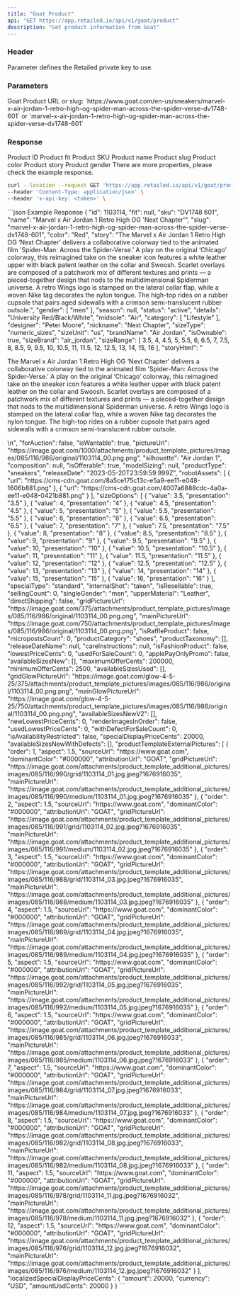 ```yaml
---
title: "Goat Product"
api: "GET https://app.retailed.io/api/v1/goat/product"
description: "Get product information from Goat"
---
```


### Header

<ParamField header="x-api-key" type="string" required={true}>
    Parameter defines the Retailed private key to use.
</ParamField>

### Parameters

<ParamField query="query" type="string" optional={false} placeholder="https://www.goat.com/en-us/sneakers/marvel-x-air-jordan-1-retro-high-og-spider-man-across-the-spider-verse-dv1748-601">
    Goat Product URL or slug: `https://www.goat.com/en-us/sneakers/marvel-x-air-jordan-1-retro-high-og-spider-man-across-the-spider-verse-dv1748-601` or `marvel-x-air-jordan-1-retro-high-og-spider-man-across-the-spider-verse-dv1748-601`
</ParamField>

### Response

<ResponseField name="object" type="Product Object">
    <Expandable title="properties" defaultOpen={true}>
        <ResponseField name="id" type="string">
            Product ID
        </ResponseField>
        <ResponseField name="fit" type="string">
            Product fit
        </ResponseField>
        <ResponseField name="sku" type="string">
            Product SKU
        </ResponseField>
        <ResponseField name="name" type="string">
            Product name
        </ResponseField>
        <ResponseField name="slug" type="string">
            Product slug
        </ResponseField>
        <ResponseField name="color" type="string">
            Product color
        </ResponseField>
        <ResponseField name="story" type="string">
            Product story
        </ResponseField>
        <ResponseField name="gender" type="array">
            Product gender
        </ResponseField>
        There are more properties, please check the example response.
    </Expandable>
</ResponseField>

<RequestExample>

```bash Example Request
curl --location --request GET 'https://app.retailed.io/api/v1/goat/product?query=https://www.goat.com/en-us/sneakers/marvel-x-air-jordan-1-retro-high-og-spider-man-across-the-spider-verse-dv1748-601' \
--header 'Content-Type: application/json' \
--header 'x-api-key: <token>' \
```

</RequestExample>

<ResponseExample>
```json Example Response
{
    "id": 1103114,
    "fit": null,
    "sku": "DV1748 601",
    "name": "Marvel x Air Jordan 1 Retro High OG 'Next Chapter'",
    "slug": "marvel-x-air-jordan-1-retro-high-og-spider-man-across-the-spider-verse-dv1748-601",
    "color": "Red",
    "story": "The Marvel x Air Jordan 1 Retro High OG ‘Next Chapter' delivers a collaborative colorway tied to the animated film 'Spider-Man: Across the Spider-Verse.’ A play on the original ‘Chicago’ colorway, this reimagined take on the sneaker icon features a white leather upper with black patent leather on the collar and Swoosh. Scarlet overlays are composed of a patchwork mix of different textures and prints — a pieced-together design that nods to the multidimensional Spiderman universe. A retro Wings logo is stamped on the lateral collar flap, while a woven Nike tag decorates the nylon tongue. The high-top rides on a rubber cupsole that pairs aged sidewalls with a crimson semi-translucent rubber outsole.",
    "gender": [
        "men"
    ],
    "season": null,
    "status": "active",
    "details": "University Red/Black/White",
    "midsole": "Air",
    "category": [
        "Lifestyle"
    ],
    "designer": "Peter Moore",
    "nickname": "Next Chapter",
    "sizeType": "numeric_sizes",
    "sizeUnit": "us",
    "brandName": "Air Jordan",
    "isOwnable": true,
    "sizeBrand": "air_jordan",
    "sizeRange": [
        3.5,
        4,
        4.5,
        5,
        5.5,
        6,
        6.5,
        7,
        7.5,
        8,
        8.5,
        9,
        9.5,
        10,
        10.5,
        11,
        11.5,
        12,
        12.5,
        13,
        14,
        15,
        16
    ],
    "storyHtml": "<p>The Marvel x Air Jordan 1 Retro High OG ‘Next Chapter&#39; delivers a collaborative colorway tied to the animated film &#39;Spider-Man: Across the Spider-Verse.’ A play on the original ‘Chicago’ colorway, this reimagined take on the sneaker icon features a white leather upper with black patent leather on the collar and Swoosh. Scarlet overlays are composed of a patchwork mix of different textures and prints — a pieced-together design that nods to the multidimensional Spiderman universe. A retro Wings logo is stamped on the lateral collar flap, while a woven Nike tag decorates the nylon tongue. The high-top rides on a rubber cupsole that pairs aged sidewalls with a crimson semi-translucent rubber outsole.</p>\n",
    "forAuction": false,
    "isWantable": true,
    "pictureUrl": "https://image.goat.com/1000/attachments/product_template_pictures/images/085/116/986/original/1103114_00.png.png",
    "silhouette": "Air Jordan 1",
    "composition": null,
    "isOfferable": true,
    "modelSizing": null,
    "productType": "sneakers",
    "releaseDate": "2023-05-20T23:59:59.999Z",
    "robotAssets": [
        {
            "url": "https://cms-cdn.goat.com/8a5ce175c13c-e5a9-ee11-e048-1606b881.png"
        },
        {
            "url": "https://cms-cdn.goat.com/4007a6888cdc-4a0a-ee11-e048-0421b881.png"
        }
    ],
    "sizeOptions": [
        {
            "value": 3.5,
            "presentation": "3.5"
        },
        {
            "value": 4,
            "presentation": "4"
        },
        {
            "value": 4.5,
            "presentation": "4.5"
        },
        {
            "value": 5,
            "presentation": "5"
        },
        {
            "value": 5.5,
            "presentation": "5.5"
        },
        {
            "value": 6,
            "presentation": "6"
        },
        {
            "value": 6.5,
            "presentation": "6.5"
        },
        {
            "value": 7,
            "presentation": "7"
        },
        {
            "value": 7.5,
            "presentation": "7.5"
        },
        {
            "value": 8,
            "presentation": "8"
        },
        {
            "value": 8.5,
            "presentation": "8.5"
        },
        {
            "value": 9,
            "presentation": "9"
        },
        {
            "value": 9.5,
            "presentation": "9.5"
        },
        {
            "value": 10,
            "presentation": "10"
        },
        {
            "value": 10.5,
            "presentation": "10.5"
        },
        {
            "value": 11,
            "presentation": "11"
        },
        {
            "value": 11.5,
            "presentation": "11.5"
        },
        {
            "value": 12,
            "presentation": "12"
        },
        {
            "value": 12.5,
            "presentation": "12.5"
        },
        {
            "value": 13,
            "presentation": "13"
        },
        {
            "value": 14,
            "presentation": "14"
        },
        {
            "value": 15,
            "presentation": "15"
        },
        {
            "value": 16,
            "presentation": "16"
        }
    ],
    "specialType": "standard",
    "internalShot": "taken",
    "isResellable": true,
    "sellingCount": 0,
    "singleGender": "men",
    "upperMaterial": "Leather",
    "directShipping": false,
    "gridPictureUrl": "https://image.goat.com/375/attachments/product_template_pictures/images/085/116/986/original/1103114_00.png.png",
    "mainPictureUrl": "https://image.goat.com/750/attachments/product_template_pictures/images/085/116/986/original/1103114_00.png.png",
    "isRaffleProduct": false,
    "micropostsCount": 0,
    "productCategory": "shoes",
    "productTaxonomy": [],
    "releaseDateName": null,
    "careInstructions": null,
    "isFashionProduct": false,
    "lowestPriceCents": 0,
    "usedForSaleCount": 0,
    "applePayOnlyPromo": false,
    "availableSizesNew": [],
    "maximumOfferCents": 200000,
    "minimumOfferCents": 2500,
    "availableSizesUsed": [],
    "gridGlowPictureUrl": "https://image.goat.com/glow-4-5-25/375/attachments/product_template_pictures/images/085/116/986/original/1103114_00.png.png",
    "mainGlowPictureUrl": "https://image.goat.com/glow-4-5-25/750/attachments/product_template_pictures/images/085/116/986/original/1103114_00.png.png",
    "availableSizesNewV2": [],
    "newLowestPriceCents": 0,
    "renderImagesInOrder": false,
    "usedLowestPriceCents": 0,
    "withDefectForSaleCount": 0,
    "isAvailabilityRestricted": false,
    "specialDisplayPriceCents": 20000,
    "availableSizesNewWithDefects": [],
    "productTemplateExternalPictures": [
        {
            "order": 1,
            "aspect": 1.5,
            "sourceUrl": "https://www.goat.com",
            "dominantColor": "#000000",
            "attributionUrl": "GOAT",
            "gridPictureUrl": "https://image.goat.com/attachments/product_template_additional_pictures/images/085/116/990/grid/1103114_01.jpg.jpeg?1676916035",
            "mainPictureUrl": "https://image.goat.com/attachments/product_template_additional_pictures/images/085/116/990/medium/1103114_01.jpg.jpeg?1676916035"
        },
        {
            "order": 2,
            "aspect": 1.5,
            "sourceUrl": "https://www.goat.com",
            "dominantColor": "#000000",
            "attributionUrl": "GOAT",
            "gridPictureUrl": "https://image.goat.com/attachments/product_template_additional_pictures/images/085/116/991/grid/1103114_02.jpg.jpeg?1676916035",
            "mainPictureUrl": "https://image.goat.com/attachments/product_template_additional_pictures/images/085/116/991/medium/1103114_02.jpg.jpeg?1676916035"
        },
        {
            "order": 3,
            "aspect": 1.5,
            "sourceUrl": "https://www.goat.com",
            "dominantColor": "#000000",
            "attributionUrl": "GOAT",
            "gridPictureUrl": "https://image.goat.com/attachments/product_template_additional_pictures/images/085/116/988/grid/1103114_03.jpg.jpeg?1676916035",
            "mainPictureUrl": "https://image.goat.com/attachments/product_template_additional_pictures/images/085/116/988/medium/1103114_03.jpg.jpeg?1676916035"
        },
        {
            "order": 4,
            "aspect": 1.5,
            "sourceUrl": "https://www.goat.com",
            "dominantColor": "#000000",
            "attributionUrl": "GOAT",
            "gridPictureUrl": "https://image.goat.com/attachments/product_template_additional_pictures/images/085/116/989/grid/1103114_04.jpg.jpeg?1676916035",
            "mainPictureUrl": "https://image.goat.com/attachments/product_template_additional_pictures/images/085/116/989/medium/1103114_04.jpg.jpeg?1676916035"
        },
        {
            "order": 5,
            "aspect": 1.5,
            "sourceUrl": "https://www.goat.com",
            "dominantColor": "#000000",
            "attributionUrl": "GOAT",
            "gridPictureUrl": "https://image.goat.com/attachments/product_template_additional_pictures/images/085/116/992/grid/1103114_05.jpg.jpeg?1676916035",
            "mainPictureUrl": "https://image.goat.com/attachments/product_template_additional_pictures/images/085/116/992/medium/1103114_05.jpg.jpeg?1676916035"
        },
        {
            "order": 6,
            "aspect": 1.5,
            "sourceUrl": "https://www.goat.com",
            "dominantColor": "#000000",
            "attributionUrl": "GOAT",
            "gridPictureUrl": "https://image.goat.com/attachments/product_template_additional_pictures/images/085/116/985/grid/1103114_06.jpg.jpeg?1676916033",
            "mainPictureUrl": "https://image.goat.com/attachments/product_template_additional_pictures/images/085/116/985/medium/1103114_06.jpg.jpeg?1676916033"
        },
        {
            "order": 7,
            "aspect": 1.5,
            "sourceUrl": "https://www.goat.com",
            "dominantColor": "#000000",
            "attributionUrl": "GOAT",
            "gridPictureUrl": "https://image.goat.com/attachments/product_template_additional_pictures/images/085/116/984/grid/1103114_07.jpg.jpeg?1676916033",
            "mainPictureUrl": "https://image.goat.com/attachments/product_template_additional_pictures/images/085/116/984/medium/1103114_07.jpg.jpeg?1676916033"
        },
        {
            "order": 8,
            "aspect": 1.5,
            "sourceUrl": "https://www.goat.com",
            "dominantColor": "#000000",
            "attributionUrl": "GOAT",
            "gridPictureUrl": "https://image.goat.com/attachments/product_template_additional_pictures/images/085/116/982/grid/1103114_08.jpg.jpeg?1676916033",
            "mainPictureUrl": "https://image.goat.com/attachments/product_template_additional_pictures/images/085/116/982/medium/1103114_08.jpg.jpeg?1676916033"
        },
        {
            "order": 11,
            "aspect": 1.5,
            "sourceUrl": "https://www.goat.com",
            "dominantColor": "#000000",
            "attributionUrl": "GOAT",
            "gridPictureUrl": "https://image.goat.com/attachments/product_template_additional_pictures/images/085/116/978/grid/1103114_11.jpg.jpeg?1676916032",
            "mainPictureUrl": "https://image.goat.com/attachments/product_template_additional_pictures/images/085/116/978/medium/1103114_11.jpg.jpeg?1676916032"
        },
        {
            "order": 12,
            "aspect": 1.5,
            "sourceUrl": "https://www.goat.com",
            "dominantColor": "#000000",
            "attributionUrl": "GOAT",
            "gridPictureUrl": "https://image.goat.com/attachments/product_template_additional_pictures/images/085/116/976/grid/1103114_12.jpg.jpeg?1676916032",
            "mainPictureUrl": "https://image.goat.com/attachments/product_template_additional_pictures/images/085/116/976/medium/1103114_12.jpg.jpeg?1676916032"
        }
    ],
    "localizedSpecialDisplayPriceCents": {
        "amount": 20000,
        "currency": "USD",
        "amountUsdCents": 20000
    }
}
```
</ResponseExample>
